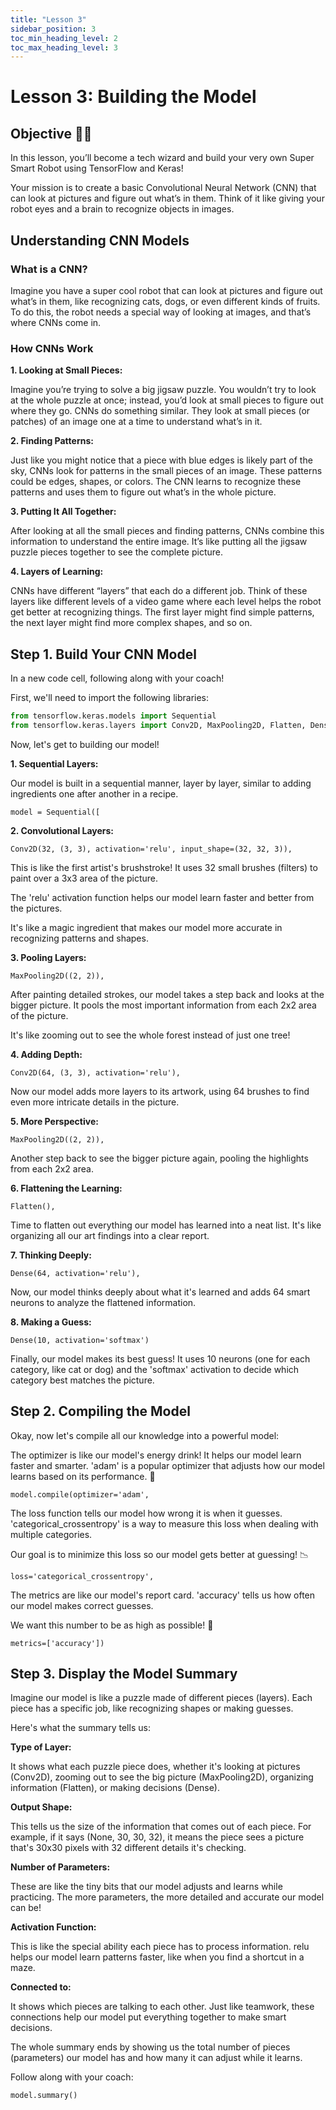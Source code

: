 ```yaml
---
title: "Lesson 3"
sidebar_position: 3
toc_min_heading_level: 2
toc_max_heading_level: 3
---
```



# Lesson 3: Building the Model

## Objective 🧐🗿
In this lesson, you’ll become a tech wizard and build your very own Super Smart Robot using TensorFlow and Keras! 

Your mission is to create a basic Convolutional Neural Network (CNN) that can look at pictures and figure out what’s in them. Think of it like giving your robot eyes and a brain to recognize objects in images. 

## Understanding CNN Models

### What is a CNN?
Imagine you have a super cool robot that can look at pictures and figure out what’s in them, like recognizing cats, dogs, or even different kinds of fruits. To do this, the robot needs a special way of looking at images, and that’s where CNNs come in.

### How CNNs Work

**1. Looking at Small Pieces:**

Imagine you’re trying to solve a big jigsaw puzzle. You wouldn’t try to look at the whole puzzle at once; instead, you’d look at small pieces to figure out where they go. CNNs do something similar. They look at small pieces (or patches) of an image one at a time to understand what’s in it.

**2. Finding Patterns:**

Just like you might notice that a piece with blue edges is likely part of the sky, CNNs look for patterns in the small pieces of an image. These patterns could be edges, shapes, or colors. The CNN learns to recognize these patterns and uses them to figure out what’s in the whole picture.

**3. Putting It All Together:**

After looking at all the small pieces and finding patterns, CNNs combine this information to understand the entire image. It’s like putting all the jigsaw puzzle pieces together to see the complete picture.

**4. Layers of Learning:**

CNNs have different “layers” that each do a different job. Think of these layers like different levels of a video game where each level helps the robot get better at recognizing things. The first layer might find simple patterns, the next layer might find more complex shapes, and so on.


## Step 1. Build Your CNN Model
In a new code cell, following along with your coach!

First, we'll need to import the following libraries:

```python
from tensorflow.keras.models import Sequential
from tensorflow.keras.layers import Conv2D, MaxPooling2D, Flatten, Dense
```

Now, let's get to building our model!

**1. Sequential Layers:**

Our model is built in a sequential manner, layer by layer, similar to adding ingredients one after another in a recipe.

`model = Sequential([`

**2. Convolutional Layers:**

`Conv2D(32, (3, 3), activation='relu', input_shape=(32, 32, 3)),`

This is like the first artist's brushstroke! It uses 32 small brushes (filters) to paint over a 3x3 area of the picture. 

The 'relu' activation function helps our model learn faster and better from the pictures. 

It's like a magic ingredient that makes our model more accurate in recognizing patterns and shapes.

**3. Pooling Layers:**

`MaxPooling2D((2, 2)),`

After painting detailed strokes, our model takes a step back and looks at the bigger picture. It pools the most important information from each 2x2 area of the picture. 

It's like zooming out to see the whole forest instead of just one tree!

**4. Adding Depth:**

`Conv2D(64, (3, 3), activation='relu'),`

Now our model adds more layers to its artwork, using 64 brushes to find even more intricate details in the picture.

**5. More Perspective:**

`MaxPooling2D((2, 2)),`

Another step back to see the bigger picture again, pooling the highlights from each 2x2 area.

**6. Flattening the Learning:**

`Flatten(),`

Time to flatten out everything our model has learned into a neat list. It's like organizing all our art findings into a clear report.

**7. Thinking Deeply:**

`Dense(64, activation='relu'),`

Now, our model thinks deeply about what it's learned and adds 64 smart neurons to analyze the flattened information.

**8. Making a Guess:**

`Dense(10, activation='softmax')`

Finally, our model makes its best guess! It uses 10 neurons (one for each category, like cat or dog) and the 'softmax' activation to decide which category best matches the picture.


## Step 2. Compiling the Model
Okay, now let's compile all our knowledge into a powerful model:

The optimizer is like our model's energy drink! It helps our model learn faster and smarter. 'adam' is a popular optimizer that adjusts how our model learns based on its performance.
🚀 

`model.compile(optimizer='adam', `

The loss function tells our model how wrong it is when it guesses. 'categorical_crossentropy' is a way to measure this loss when dealing with multiple categories. 

Our goal is to minimize this loss so our model gets better at guessing!
📉 

`loss='categorical_crossentropy', `

The metrics are like our model's report card. 'accuracy' tells us how often our model makes correct guesses. 

We want this number to be as high as possible!
🎯 

`metrics=['accuracy'])`

## Step 3. Display the Model Summary

Imagine our model is like a puzzle made of different pieces (layers). Each piece has a specific job, like recognizing shapes or making guesses. 

Here's what the summary tells us:

**Type of Layer:** 

It shows what each puzzle piece does, whether it's looking at pictures (Conv2D), zooming out to see the big picture (MaxPooling2D), organizing information (Flatten), or making decisions (Dense).

**Output Shape:** 

This tells us the size of the information that comes out of each piece. For example, if it says (None, 30, 30, 32), it means the piece sees a picture that's 30x30 pixels with 32 different details it's checking.

**Number of Parameters:** 

These are like the tiny bits that our model adjusts and learns while practicing. The more parameters, the more detailed and accurate our model can be!

**Activation Function:** 

This is like the special ability each piece has to process information. relu helps our model learn patterns faster, like when you find a shortcut in a maze.

**Connected to:** 

It shows which pieces are talking to each other. Just like teamwork, these connections help our model put everything together to make smart decisions.

The whole summary ends by showing us the total number of pieces (parameters) our model has and how many it can adjust while it learns.

Follow along with your coach:

`model.summary()`